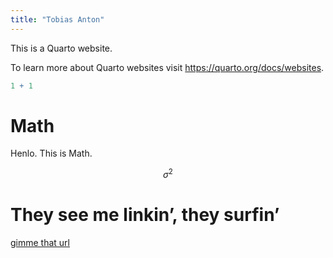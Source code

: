 ```yaml
---
title: "Tobias Anton"
---
```


This is a Quarto website.

To learn more about Quarto websites visit <https://quarto.org/docs/websites>.

```r
1 + 1
```

# Math

Henlo. This is Math.

$$\sigma^2$$

# They see me linkin', they surfin'

[gimme that url](https://google.com/)